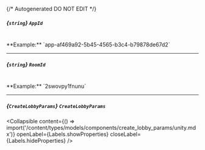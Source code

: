 {/* Autogenerated DO NOT EDIT  */}

##### *{`string`}* `AppId`
<br/>
**Example:** `app-af469a92-5b45-4565-b3c4-b79878de67d2`

---
##### *{`string`}* `RoomId`
<br/>
**Example:** `2swovpy1fnunu`

---
##### *{`CreateLobbyParams`}* `CreateLobbyParams`

<Collapsible content={() => import('/content/types/models/components/create_lobby_params/unity.mdx')} openLabel={Labels.showProperties} closeLabel={Labels.hideProperties} />



